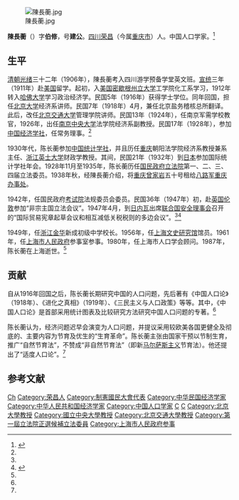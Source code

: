 
[[File:陳長蘅.jpg|thumb]]

'''陳長蘅'''（{{bd|1888年||1987年|}}）字'''伯修'''，号'''建公'''。[[四川|四川]][[荣昌|荣昌]]（今属[[重庆市|重庆市]]）人。中国人口学家。<ref name=sht>{{Cite web |url=http://www.shtong.gov.cn/newsite/node2/node2245/node74288/node74304/node74318/userobject1ai89308.html |title=陈长蘅（1888～1987），上海通，于2013-06-08查阅 |access-date=2019-04-20 |archive-date=2017-02-27 |archive-url=https://web.archive.org/web/20170227193652/http://www.shtong.gov.cn/Newsite/node2/node2245/node74288/node74304/node74318/userobject1ai89308.html |dead-url=no }}</ref>

==生平==
[[清朝|清朝]][[光绪|光绪]]三十二年（1906年），陳長蘅考入四川游学预备学堂英文班。[[宣统|宣统]]三年（1911年）赴[[美国|美国]]留学。起初，入[[美国|美国]][[密歇根州立大学|密歇根州立大学]]工学院化工系学习，1912年转入[[哈佛大学|哈佛大学]]学习政治经济学。民国5年（1916年）获得学士学位。同年回国，担任[[北京大学|北京大学]]经济系讲师。民国7年（1918年）4月，兼任北京盐务稽核总所翻译。此后，改任[[北京交通大学|北京交通大学]]管理学院讲师。民国13年（1924年），任南京军需学校教官，1926年，出任[[南京|南京]][[國立中央大學_(南京)|中央大学]]法学院经济系副教授。民国17年（1928年），参加[[中国经济学社|中国经济学社]]，任常务理事。<ref name=sht/>

1930年代，陈长蘅参加[[中国统计学社|中国统计学社]]，并且历任[[重庆|重庆]]朝阳法学院经济系教授兼系主任、[[浙江|浙江]][[英士大学|英士大学]]财政学教授。其间，民国21年（1932年）到[[日本|日本]]参加国际统计学社年会。1928年11月至1935年，陈长蘅历任[[国民政府|国民政府]][[立法院|立法院]]第一、二、三、四届立法委员。1938年秋，经陳長蘅介绍，将[[重庆|重庆]][[曾家岩|曾家岩]]五十号租给[[八路军重庆办事处旧址|八路军重庆办事处]]。

1942年，任国民政府[[考试院|考试院]]法规委员会委员。民国36年（1947年）初，赴[[英国|英国]][[伦敦|伦敦]]参加“非宗主国立法会议”。1947年4月，到[[日内瓦|日内瓦]]出席[[联合国安全理事会|联合国安全理事会]]召开的“国际贸易宪章起草会议和相互减低关税税则的多边会议”。<ref name=sht/><ref name=dyc>{{Cite web |url=http://cpc.people.com.cn/GB/69112/86369/87105/87211/5969647.html |title=致陈长蘅、赵佩珊（一九四四年十二月二十四日），邓颖超书信选集，人民网，于2013-06-08查阅 |access-date=2013-06-08 |archive-date=2016-03-04 |archive-url=https://web.archive.org/web/20160304120648/http://cpc.people.com.cn/GB/69112/86369/87105/87211/5969647.html |dead-url=no }}</ref>

1949年，任[[浙江|浙江]][[金华|金华]]新成初级中学校长。1956年，任[[上海文史研究馆|上海文史研究馆]]馆员。1961年，任[[上海市人民政府|上海市人民政府]]参事室参事。1980年，任上海市人口学会顾问。1987年，陈长蘅在上海逝世。<ref name=sht/>

==贡献==
自从1916年回国之后，陈长蘅长期研究中国的人口问题，先后著有《中国人口论》（1918年）、《进化之真相》（1919年）、《三民主义与人口政策》等等。其中，《中国人口论》是首部采用统计图表及比较研究方法研究中国人口问题的专著。<ref name=sht/>

陈长蘅认为，经济问题迟早会演变为人口问题，并提议采用较欧美各国更健全及彻底的、主要内容为节育及优生的“生育革命”。陈长蘅主张由国家干预以节制生育，推广“自然节育法”，不赞成“非自然节育法”（即新[[马尔萨斯人口论|马尔萨斯主义]]节育法）。他还提出了“适度人口论”。<ref name=sht/>

==参考文献==
{{reflist}}
{{第1屆中華民國訓政時期立法委員名單}}
{{第2屆中華民國訓政時期立法委員名單}}
{{第3屆中華民國訓政時期立法委員名單}}
{{第4屆中華民國訓政時期立法委員名單}}
{{第1屆中華民國立法委員四川省名單}}
{{DEFAULTSORT:Chen陈}}
[[Category:陈姓|Ch]]
[[Category:荣昌人|Category:荣昌人]]
[[Category:制憲國民大會代表|Category:制憲國民大會代表]]
[[Category:中华民国经济学家|Category:中华民国经济学家]]
[[Category:中华人民共和国经济学家|Category:中华人民共和国经济学家]]
[[Category:中国人口学家|Category:中国人口学家]]
[[Category:密歇根州立大學校友|C]]
[[Category:哈佛大學校友|C]]
[[Category:北京大學教授|Category:北京大學教授]]
[[Category:國立中央大學教授|Category:國立中央大學教授]]
[[Category:北京交通大學教授|Category:北京交通大學教授]]
[[Category:第一屆立法院正選候補立法委員|Category:第一屆立法院正選候補立法委員]]
[[Category:上海市人民政府参事|Category:上海市人民政府参事]]